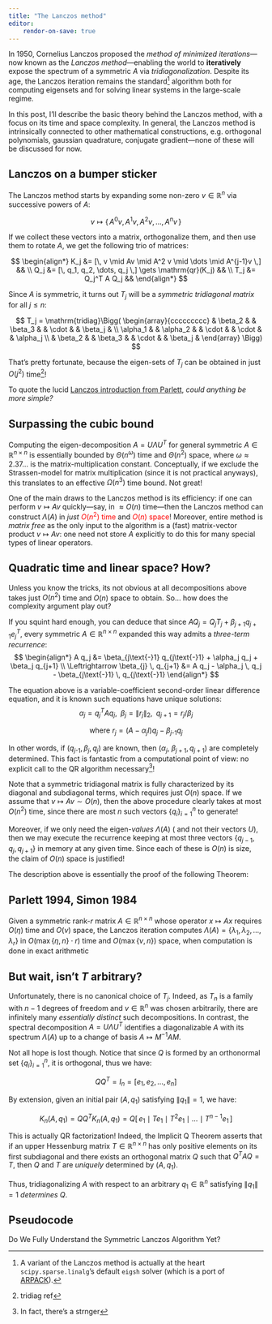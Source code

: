 ```yaml
---
title: "The Lanczos method"
editor: 
    rendor-on-save: true
---
```


In 1950, Cornelius Lanczos proposed the *method of minimized iterations*---now known as the *Lanczos method*---enabling the world to **iteratively** expose the spectrum of a symmetric $A$ via *tridiagonalization*. Despite its age, the Lanczos iteration remains the standard[^1] algorithm both for computing eigensets and for solving linear systems in the large-scale regime. 

<!-- In fact, a [an IEEE guest editorial](https://www.computer.org/csdl/magazine/cs/2000/01/c1022/13rRUxBJhBm) elected Krylov Subspace Iteration Methods among the top 10 most influential algorithms of the 20th century---on essentially equal footing with other well known algorithms, such as e.g. the _Fast Fourier Transform_, the _Simplex algorithm_, and _QuickSort_. 

The Lanczos iteration is the de-facto standard approach to generating a _Krylov subspaces_. Given a symmetric $A \in \mathbb{R}^{n \times n}$ and a non-zero vector $v\in \mathbb{R}^n$, the order-$j$ of the pair $(A,v)$ is given as:

$$\mathcal{K}_j(A, v) \triangleq \mathrm{span}\{ v, Av, A^2 v, \dots, A^{j-1}v \} $$ -->

<!-- Unfortunately, a naive implementation of the Lanczos method can be practically useless for computing eigenvalues accurately:  --> 
<!-- When Cornelius first published the method,  -->

In this post, I'll describe the basic theory behind the Lanczos method, with a focus on its time and space complexity. In general, the Lanczos method is intrinsically connected to other mathematical constructions, e.g. orthogonal polynomials, gaussian quadrature, conjugate gradient---none of these will be discussed for now. 

## Lanczos on a bumper sticker

The Lanczos method starts by expanding some non-zero $v \in \mathbb{R}^n$ via successive powers of $A$:

$$
v \mapsto \{ \, A^{0} v, A^{1}v, A^{2}v, \dots, A^{n}v \, \}
$$

If we collect these vectors into a matrix, orthogonalize them, and then use them to rotate $A$, we get the following trio of matrices:

$$ 
\begin{align*}
K_j &= [\, v \mid Av \mid A^2 v \mid \dots \mid A^{j-1}v \,] && \\
Q_j &= [\, q_1, q_2, \dots, q_j \,] \gets \mathrm{qr}(K_j) &&  \\
T_j &= Q_j^T A Q_j &&
\end{align*}
$$

Since $A$ is symmetric, it turns out $T_j$ will be a _symmetric tridiagonal matrix_ for all $j \leq n$:

$$
T_j = \mathrm{tridiag}\Bigg(
\begin{array}{ccccccccc} 
& \beta_2 & & \beta_3 & & \cdot & & \beta_j & \\
\alpha_1 & & \alpha_2 & & \cdot & & \cdot & & \alpha_j \\
& \beta_2 & & \beta_3 & & \cdot & & \beta_j &
\end{array}
\Bigg)
$$

That's pretty fortunate, because the eigen-sets of $T_j$ can be obtained in just $O(j^2)$ time[^2]!

To quote the lucid [Lanczos introduction from Parlett](https://apps.dtic.mil/sti/tr/pdf/ADA289614.pdf), _could anything be more simple?_

## Surpassing the cubic bound

Computing the eigen-decomposition $A = U \Lambda U^T$ for general symmetric $A \in \mathbb{R}^{n \times n}$ is essentially bounded by $\Theta(n^\omega)$ time and $\Theta(n^2)$ space, where $\omega \approx 2.37\dots$ is the matrix-multiplication constant. Conceptually, if we exclude the Strassen-model for matrix multiplication (since it is not practical anyways), this translates to an effective $\Omega(n^3)$ time bound. Not great!

One of the main draws to the Lanczos method is its efficiency: if one can perform $v \mapsto Av$ quickly---say, in $\approx O(n)$ time---then the Lanczos method can construct $\Lambda(A)$ in _just_ [$O(n^2)$ time]{style="color: red;"} and [$O(n)$ space]{style="color: red;"}! 
Moreover, entire method is *matrix free*     as the only input to the algorithm is a (fast) matrix-vector product $v \mapsto Av$: one need not store $A$ explicitly to do this for many special types of linear operators. 

## Quadratic time and linear space? How?

Unless you know the tricks, its not obvious at all decompositions above takes just $O(n^2)$ time and $O(n)$ space to obtain. So... how does the complexity argument play out?

If you squint hard enough, you can deduce that since $A Q_j = Q_j T_j + \beta_{j+1} q_{j+1} e_{j}^T$, every symmetric $A \in \mathbb{R}^{n \times n}$ expanded this way admits a *three-term recurrence*: 
$$ 
\begin{align*}
A q_j &= \beta_{j\text{-}1} q_{j\text{-}1} + \alpha_j q_j + \beta_j q_{j+1} \\
\Leftrightarrow \beta_{j} \, q_{j+1} &= A q_j - \alpha_j \, q_j - \beta_{j\text{-}1} \, q_{j\text{-}1}  
\end{align*}
$$

The equation above is a variable-coefficient second-order linear difference equation, and it is known such equations have unique solutions: 
$$
\alpha_j = q_j^T A q_j, \;\; \beta_j = \lVert r_j \rVert_2, \;\; q_{j+1} = r_j / \beta_j
$$

$$
\text{where  } r_j = (A - \alpha_j I)q_j - \beta_{j\text{-}1} q_j
$$

In other words, if ($q_{j\text{-}1}, \beta_j, q_j$) are known, then ($\alpha_j$, $\beta_{j+1}, q_{j+1}$) are completely determined. This fact is fantastic from a computational point of view: no explicit call to the QR algorithm necessary[^3]!

Note that a symmetric tridiagonal matrix is fully characterized by its diagonal and subdiagonal terms, which requires just $O(n)$ space. If we assume that $v \mapsto Av \sim O(n)$, then the above procedure clearly takes at most $O(n^2)$ time, since there are most $n$ such vectors $\{q_i\}_{i=1}^n$ to generate! 

Moreover, if we only need the eigen-_values_ $\Lambda(A)$ ( and not their vectors $U$), then we may execute the recurrence keeping at most three vectors $\{q_{j-1}, q_{j}, q_{j+1}\}$ in memory at any given time. Since each of these is $O(n)$ is size, the claim of $O(n)$ space is justified!

The description above is essentially the proof of the following Theorem:

::: {#thm-line}

## Parlett 1994, Simon 1984

Given a symmetric rank-$r$ matrix $A \in \mathbb{R}^{n \times n}$ whose operator $x \mapsto A x$ requires $O(\eta)$ time and $O(\nu)$ space, the Lanczos iteration computes $\Lambda(A) = \{ \lambda_1, \lambda_2, \dots, \lambda_r \}$ in $O(\max\{\eta, n\}\cdot r)$ time and $O(\max\{\nu, n\})$ space, when computation is done in exact arithmetic

:::

## But wait, isn't $T$ arbitrary? 

Unfortunately, there is no canonical choice of $T_j$. Indeed, as $T_n$ is a family with $n - 1$ degrees of freedom and $v \in \mathbb{R}^n$ was chosen arbitrarily, there are infinitely many _essentially distinct_ such decompositions. In contrast, the spectral decomposition $A = U \Lambda U^T$ identifies a diagonalizable $A$ with its spectrum $\Lambda(A)$ up to a change of basis $A \mapsto M^{-1} A M$.

Not all hope is lost though. Notice that since $Q$ is formed by an orthonormal set $\{ q_i \}_{i=1}^n$, it is orthogonal, thus we have: 

$$ Q Q^T = I_n = [e_1, e_2, \dots, e_n] $$

By extension, given an initial pair $(A, q_1)$ satisfying $\lVert q_1 \rVert = 1$, we have:

$$
K_n(A, q_1) = Q Q^T K_n(A, q_1) = Q[ \, e_1 \mid T e_1 \mid T^2 e_1 \mid \dots \mid T^{n-1} e_1 \, ]
$$

This is actually QR factorization! Indeed, the Implicit Q Theorem asserts that if an upper Hessenburg matrix $T \in \mathbb{R}^{n \times n}$ has only positive elements on its first subdiagonal and there exists an orthogonal matrix $Q$ such that $Q^T A Q = T$, then $Q$ and $T$ are _uniquely_ determined by $(A, q_1)$. 

Thus, tridiagonalizing $A$ with respect to an arbitrary $q_1 \in \mathbb{R}^n$ satisfying $\lVert q_1\rVert = 1$ _determines_ $Q$. 

## Pseudocode 

<!-- Alright, enough of the  -->


<!-- 
## The Lanczos Iteration

The Lanczos method exposes the spectrum of $A$ by successively projecting onto *Krylov subspaces*. That is, given a symmetric $A \in \mathbb{R}^{n \times n}$ with eigenvalues $\lambda_1 \geq \lambda_2 > \dots \geq \lambda_r > 0$ and a vector $v \in \mathbb{R} \setminus \{0\}$, the order-$j$ Krylov subspaces / Krylov matrices of the pair $(A, v)$ are given by: 

$$
\mathcal{K}_j(A, v) := \mathrm{span}\{ v, Av, A^2 v, \dots, A^{j-1}v \}, \quad \quad K_j(A, v) = [ v \mid Av \mid A^2 v \mid \dots \mid A^{j-1}]
$$ 

Krylov subspaces arise naturally from using the minimal polynomial of $A$ to express $A^{-1}$ in terms of powers of $A$: if $A$ is nonsingular and its minimal polynomial has degree $m$, then $A^{-1}v \in K_m(A, v)$ and $K_m(A, v)$ is an invariant subspace.

The spectral theorem implies that since $A$ is symmetric, it is orthogonally diagonalizable: thus, $\Lambda(A)$ may be obtained by generating an orthonormal basis for $\mathcal{K}_n(A, v)$. To do this, the Lanczos method constructs successive QR factorizations of $K_j(A,v) = Q_j R_j$ for each $j = 1, 2, \dots, n$. Due to $A$'s symmetry and the orthogonality of $Q_j$, we have $q_k^T A q_l = q_l^T A^T q_k = 0$ for $k > l + 1$, implying $T_j = Q_j^T A Q_j$ has a tridiagonal structure: 

$$\begin{equation}
    T_j = \begin{bmatrix} 
    \alpha_1 & \beta_2 & & & \\
    \beta_2 & \alpha_2 & \beta_3 & & \\
     & \beta_3 & \alpha_3 & \ddots & \\
    & & \ddots & \ddots & \beta_{j} \\
    & & & \beta_{j} & \alpha_{j} 
    \end{bmatrix}, \; \beta_j > 0, \; j = 1, 2, \dots, n
\end{equation}
$$ 

Given an initial pair $(A, q_1)$ satisfying $\lVert q_1 \rVert = 1$, one can restrict and project $A$ to its $j$-th Krylov subspace $T_j$ via: $$
\begin{equation}
    A Q_j = Q_j T_j + \beta_{j+1} q_{j+1} e_{j}^T \quad\quad (\beta_j > 0)
\end{equation}
$$ where $Q_j = [\, q_1 \mid q_2 \mid \dots \mid q_j \,]$ is an orthonormal set of vectors mutually orthogonal to $q_{j+1}$. Equating the $j$-th columns on each side of the above and rearranging the terms yields the famed *three-term recurrence*: $$\begin{equation}
     \beta_{j} \, q_{j+1} = A q_j - \alpha_j \, q_j - \beta_{j\text{-}1} \, q_{j\text{-}1}  
\end{equation}
$$ where $\alpha_j = q_j^T A q_j$, $\beta_j = \lVert r_j \rVert_2$, $r_j = (A - \alpha_j I)q_j - \beta_{j\text{-}1} q_j$, and $q_{j+1} = r_j / \beta_j$. The equation above is a variable-coefficient second-order linear difference equation, and such equations have unique solutions: if ($q_{j\text{-}1}, \beta_j, q_j$) are known, then ($\alpha_j$, $\beta_{j+1}, q_{j+1}$) are completely determined. This sequential process which iteratively builds $T_j$ via this three-term recurrence is what is known as the *Lanczos iteration*.

## Uniqueness of $T$

Unfortunately, unlike the spectral decomposition $A = V \Lambda V^T$---which identifies a diagonalizable $A$ with its spectrum $\Lambda(A)$ up to a change of basis $A \mapsto M^{-1} A M$---there is no canonical choice of $T_j$ due to the arbitrary choice of $v$. However, there is a connection between the iterates $K_j(A,v)$ and the full tridiagonalization of $A$: if $Q^T A Q = T$ is tridiagonal and $Q= [\, q_1 \mid q_2 \mid \dots \mid q_n \,]$ is an $n \times n$ orthogonal matrix $Q Q^T = I_n = [e_1, e_2, \dots, e_n]$, then we have: $$
\begin{equation}
    K_n(A, q_1) = Q Q^T K_n(A, q_1) = Q[ \, e_1 \mid T e_1 \mid T^2 e_1 \mid \dots \mid T^{n-1} e_1 \, ]
\end{equation}
$$ *is* the QR factorization of $K_n(A, q_1)$. Thus, tridiagonalizing $A$ with respect to a unit-norm $q_1$ determines $Q$. Indeed, the Implicit Q Theorem asserts that if an upper Hessenburg matrix $T \in \mathbb{R}^{n \times n}$ has only positive elements on its first subdiagonal and there exists an orthogonal matrix $Q$ such that $Q^T A Q = T$, then $Q$ and $T$ are *uniquely* determined by $(A, q_1)$.
 -->

[^1]: A variant of the Lanczos method is actually at the heart `scipy.sparse.linalg`'s default `eigsh` solver (which is a port of [ARPACK](https://en.wikipedia.org/wiki/ARPACK)). 
[^2]: tridiag ref 
[^3]: In fact, there's a strnger 
[^4]: testing

Do We Fully Understand the Symmetric Lanczos Algorithm Yet?